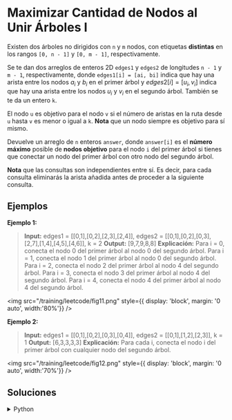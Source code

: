 # Maximizar Cantidad de Nodos al Unir Árboles I

Existen dos árboles no dirigidos con `n` y `m` nodos, con etiquetas **distintas** en los rangos `[0, n - 1]` y `[0, m - 1]`, respectivamente.

Se te dan dos arreglos de enteros 2D `edges1` y `edges2` de longitudes `n - 1` y `m - 1`, respectivamente, donde `edges1[i] = [ai, bi]` indica que hay una arista entre los nodos $a_i$ y $b_i$ en el primer árbol y $edges2[i] = [u_i, v_i]$ indica que hay una arista entre los nodos $u_i$ y $v_i$ en el segundo árbol. También se te da un entero `k`.

El nodo `u` es objetivo para el nodo `v` si el número de aristas en la ruta desde `u` hasta `v` es menor o igual a `k`. **Nota** que un nodo siempre es objetivo para sí mismo.

Devuelve un arreglo de `n` enteros `answer`, donde `answer[i]` es el **número máximo** posible de **nodos objetivo** para el nodo `i` del primer árbol si tienes que conectar un nodo del primer árbol con otro nodo del segundo árbol.

**Nota** que las consultas son independientes entre sí. Es decir, para cada consulta eliminarás la arista añadida antes de proceder a la siguiente consulta.


## Ejemplos

**Ejemplo 1:**

> **Input:** edges1 = [[0,1],[0,2],[2,3],[2,4]], edges2 = [[0,1],[0,2],[0,3],[2,7],[1,4],[4,5],[4,6]], k = 2
> **Output:** [9,7,9,8,8]
> **Explicación:**
> Para i = 0, conecta el nodo 0 del primer árbol al nodo 0 del segundo árbol.
> Para i = 1, conecta el nodo 1 del primer árbol al nodo 0 del segundo árbol.
> Para i = 2, conecta el nodo 2 del primer árbol al nodo 4 del segundo árbol.
> Para i = 3, conecta el nodo 3 del primer árbol al nodo 4 del segundo árbol.
> Para i = 4, conecta el nodo 4 del primer árbol al nodo 4 del segundo árbol.

<img
	src="/training/leetcode/fig11.png"
	style={{ display: 'block', margin: '0 auto', width:'80%'}}
/>
<br/>

**Ejemplo 2:**
> **Input:** edges1 = [[0,1],[0,2],[0,3],[0,4]], edges2 = [[0,1],[1,2],[2,3]], k = 1
> **Output:** [6,3,3,3,3]
> **Explicación:**
> Para cada i, conecta el nodo i del primer árbol con cualquier nodo del segundo árbol.

<img
    src="/training/leetcode/fig12.png"
	style={{ display: 'block', margin: '0 auto', width:'70%'}}
/>

## Soluciones

<details>
    <summary>Python</summary>
```python
from collections import deque

class Solution:
   def BFS(self, start, adj, k):
       q = deque()
       q.append((start, -1))
       count = 0

       while q and k >= 0:
           size = len(q)
           count += size
           for _ in range(size):
               u, parent = q.popleft()
               for v in adj[u]:
                   if v != parent:
                       q.append((v, u))
           k -= 1
       return count

   def maxTargetNodes(self, edges1, edges2, k):
       m = len(edges1) + 1
       n = len(edges2) + 1

       # Construir listas de adyacencia para el árbol 1
       adj1 = [[] for _ in range(m)]
       for u, v in edges1:
           adj1[u].append(v)
           adj1[v].append(u)

       # Construir listas de adyacencia para el árbol 2
       adj2 = [[] for _ in range(n)]
       for u, v in edges2:
           adj2[u].append(v)
           adj2[v].append(u)

       # Preprocesamiento: Encontrar el mejor nodo en el Árbol-2
       best = 0
       for i in range(n):
           connections = self.BFS(i, adj2, k - 1)
           best = max(best, connections)

       # Construir respuesta
       res = []
       for i in range(m):
           connections = self.BFS(i, adj1, k)
           res.append(connections + best)
       return res
```
</details>